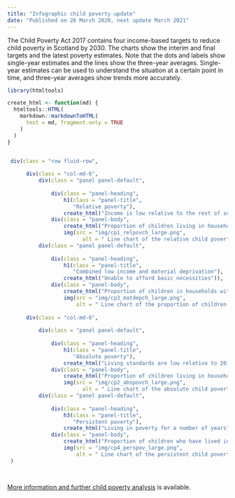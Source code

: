 ---
title: "Infographic child poverty update"
date: "Published on 26 March 2020, next update March 2021"
---

The Child Poverty Act 2017 contains four income-based targets to reduce child poverty in Scotland by 2030. The charts show the interim and final targets and the latest poverty estimates. Note that the dots and labels show single-year estimates and the lines show the three-year averages. Single-year estimates can be used to understand the situation at a certain point in time, and three-year averages show trends more accurately.


```{r echo = FALSE}

library(htmltools)

create_html <- function(md) {
  htmltools::HTML(
    markdown::markdownToHTML(
      text = md, fragment.only = TRUE
    )
  )
}


 div(class = "row fluid-row",
     
      div(class = "col-md-6", 
          div(class = "panel panel-default",
              
              div(class = "panel-heading",
                  h1(class = "panel-title",
                     "Relative poverty"),
                  create_html("Income is low relative to the rest of society")),
              div(class = "panel-body",
                  create_html("Proportion of children living in households with equivalised incomes below 60% of the median (middle) UK income in the current year."),
                  img(src = "img/cp1_relpovch_large.png", 
                        alt = " Line chart of the relative child poverty rate over time, showing a small increase in recent years that may now have stopped at a level remaining considerably above the targets. "))),
          div(class = "panel panel-default",
              
              div(class = "panel-heading",
                  h1(class = "panel-title",
                     "Combined low income and material deprivation"),
                  create_html("Unable to afford basic necessities")),
              div(class = "panel-body",
                  create_html("Proportion of children in households with equivalised incomes below 70% of the median UK income AND going without certain basic goods and services."),
                  img(src = "img/cp3_matdepch_large.png",
                      alt = " Line chart of the proportion of children in combined low income and material deprivation over time, showing little change and a level that is considerably higher than the targets. ")))),
     
      div(class = "col-md-6", 
          
          div(class = "panel panel-default",
              
              div(class = "panel-heading",
                  h1(class = "panel-title",
                     "Absolute poverty"),
                  create_html("Living standards are low relative to 2010/11")),
              div(class = "panel-body",
                  create_html("Proportion of children living in households with equivalised incomes below 60% of the median UK income in a base year (currently 2010/11) adjusted for inflation."),
                  img(src = "img/cp2_abspovch_large.png", 
                        alt = " Line chart of the absolute child poverty rate over time, showing an initial fall followed by stagnation in recent years at a level considerably higher than the targets. "))),
          div(class = "panel panel-default",
              
              div(class = "panel-heading",
                  h3(class = "panel-title",
                     "Persistent poverty"),
                  create_html("Living in poverty for a number of years")),
              div(class = "panel-body",
                  create_html("Proportion of children who have lived in relative poverty in three or more of the last four years."),
                  img(src = "img/cp4_perspov_large.png",
                      alt = " Line chart of the persistent child poverty rate over time, showing no clear trend and a level that is considerably higher than the targets. "))))
 )
 
  
```


[More information and further child poverty analysis](https://www.gov.scot/collections/child-poverty-statistics/) is available.
